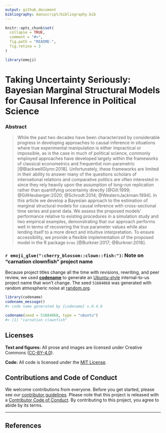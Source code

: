 ```yaml
---
output: github_document
bibliography: manuscript/bibliography.bib
---
```


<!-- README.md is generated from README.Rmd. Please edit that file -->

```r
knitr::opts_chunk$set(
  collapse = TRUE,
  comment = "#>",
  fig.path = "README-",
  fig.retina = 3
)

library(emoji)
```

# Taking Uncertainty Seriously: Bayesian Marginal Structural Models for Causal Inference in Political Science

<!-- badges: start -->
<!-- badges: end -->

### Abstract

> While the past two decades have been characterized by considerable progress in developing approaches to causal inference in situations where true experimental manipulation is either impractical or impossible, as is the case in much of political science, commonly employed approaches have developed largely within the frameworks of classical econometrics and frequentist non-parametric [@BlackwellGlynn:2018]. Unfortunately, these frameworks are limited in their ability to answer many of the questions scholars of international relations and comparative politics are often interested in since they rely heavily upon the assumption of long-run replication rather than quantifying uncertainty directly [@Gill:1999; @GillHeuberger:2020; @Schrodt:2014; @WesternJackman:1994]. In this article we develop a Bayesian approach to the estimation of marginal structural models for causal inference with cross-sectional time series and panel data. We assess the proposed models' performance relative to existing procedures in a simulation study and two empirical examples, demonstrating that our approach performs well in terms of recovering the true parameter values while also lending itself to a more direct and intuitive interpretation. To ensure accessibility, we provide a flexible implementation of the proposed model in the R package `brms` [@Burkner:2017; @Burkner:2018].

### `r emoji_glue(":cherry_blossom::clown::fish:")`: Note on "carnation clownfish" project name

Because project titles change all the time with revisions, rewriting, and peer review, we used [**codename**](http://svmiller.com/codename/) to generate an [Ubuntu-style](https://wiki.ubuntu.com/DevelopmentCodeNames) internal-to-us project name that won't change. The seed `51684068` was generated with random atmospheric noise at [random.org](https://www.random.org/).

```r
library(codename)
codename_message()
#> code name generated by {codename} v.0.4.0

codename(seed = 51684068, type = "ubuntu")
#> [1] "carnation clownfish"
```


## Licenses

**Text and figures:** All prose and images are licensed under Creative Commons ([CC-BY-4.0](http://creativecommons.org/licenses/by/4.0/)).

**Code:** All code is licensed under the [MIT License](LICENSE.md).


## Contributions and Code of Conduct

We welcome contributions from everyone. Before you get started, please see our [contributor guidelines](CONTRIBUTING.md). Please note that this project is released with a [Contributor Code of Conduct](https://contributor-covenant.org/version/2/0/CODE_OF_CONDUCT.html). By contributing to this project, you agree to abide by its terms.

---

## References
